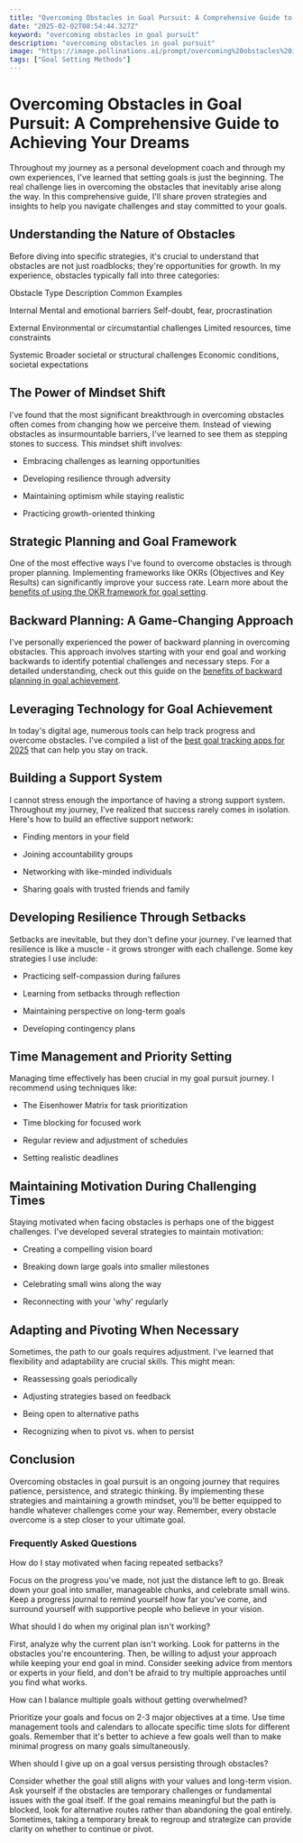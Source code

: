 ```yaml
---
title: "Overcoming Obstacles in Goal Pursuit: A Comprehensive Guide to Achieving Your Dreams"
date: "2025-02-02T08:54:44.327Z"
keyword: "overcoming obstacles in goal pursuit"
description: "overcoming obstacles in goal pursuit"
image: "https://image.pollinations.ai/prompt/overcoming%20obstacles%20in%20goal%20pursuit%2C%20realistic%20photo%2C%20high%20quality%2C%204k?width=1024&height=1024&nologo=true"
tags: ["Goal Setting Methods"]
---
```



# Overcoming Obstacles in Goal Pursuit: A Comprehensive Guide to Achieving Your Dreams


Throughout my journey as a personal development coach and through my own experiences, I've learned that setting goals is just the beginning. The real challenge lies in overcoming the obstacles that inevitably arise along the way. In this comprehensive guide, I'll share proven strategies and insights to help you navigate challenges and stay committed to your goals.



## Understanding the Nature of Obstacles


Before diving into specific strategies, it's crucial to understand that obstacles are not just roadblocks; they're opportunities for growth. In my experience, obstacles typically fall into three categories:





Obstacle Type
Description
Common Examples


Internal
Mental and emotional barriers
Self-doubt, fear, procrastination


External
Environmental or circumstantial challenges
Limited resources, time constraints


Systemic
Broader societal or structural challenges
Economic conditions, societal expectations





## The Power of Mindset Shift


I've found that the most significant breakthrough in overcoming obstacles often comes from changing how we perceive them. Instead of viewing obstacles as insurmountable barriers, I've learned to see them as stepping stones to success. This mindset shift involves:




- Embracing challenges as learning opportunities

- Developing resilience through adversity

- Maintaining optimism while staying realistic

- Practicing growth-oriented thinking



## Strategic Planning and Goal Framework


One of the most effective ways I've found to overcome obstacles is through proper planning. Implementing frameworks like OKRs (Objectives and Key Results) can significantly improve your success rate. Learn more about the [benefits of using the OKR framework for goal setting](https://productivityprospect.com/blog/benefits-of-using-the-okr-framework-for-goal-setting/).



## Backward Planning: A Game-Changing Approach


I've personally experienced the power of backward planning in overcoming obstacles. This approach involves starting with your end goal and working backwards to identify potential challenges and necessary steps. For a detailed understanding, check out this guide on the [benefits of backward planning in goal achievement](https://productivityprospect.com/blog/benefits-of-backward-planning-in-goal-achievement/).



## Leveraging Technology for Goal Achievement


In today's digital age, numerous tools can help track progress and overcome obstacles. I've compiled a list of the [best goal tracking apps for 2025](https://productivityprospect.com/blog/best-goal-tracking-apps-2025/) that can help you stay on track.



## Building a Support System


I cannot stress enough the importance of having a strong support system. Throughout my journey, I've realized that success rarely comes in isolation. Here's how to build an effective support network:




- Finding mentors in your field

- Joining accountability groups

- Networking with like-minded individuals

- Sharing goals with trusted friends and family



## Developing Resilience Through Setbacks


Setbacks are inevitable, but they don't define your journey. I've learned that resilience is like a muscle - it grows stronger with each challenge. Some key strategies I use include:




- Practicing self-compassion during failures

- Learning from setbacks through reflection

- Maintaining perspective on long-term goals

- Developing contingency plans



## Time Management and Priority Setting


Managing time effectively has been crucial in my goal pursuit journey. I recommend using techniques like:




- The Eisenhower Matrix for task prioritization

- Time blocking for focused work

- Regular review and adjustment of schedules

- Setting realistic deadlines



## Maintaining Motivation During Challenging Times


Staying motivated when facing obstacles is perhaps one of the biggest challenges. I've developed several strategies to maintain motivation:




- Creating a compelling vision board

- Breaking down large goals into smaller milestones

- Celebrating small wins along the way

- Reconnecting with your 'why' regularly



## Adapting and Pivoting When Necessary


Sometimes, the path to our goals requires adjustment. I've learned that flexibility and adaptability are crucial skills. This might mean:




- Reassessing goals periodically

- Adjusting strategies based on feedback

- Being open to alternative paths

- Recognizing when to pivot vs. when to persist



## Conclusion


Overcoming obstacles in goal pursuit is an ongoing journey that requires patience, persistence, and strategic thinking. By implementing these strategies and maintaining a growth mindset, you'll be better equipped to handle whatever challenges come your way. Remember, every obstacle overcome is a step closer to your ultimate goal.



### Frequently Asked Questions


How do I stay motivated when facing repeated setbacks?


Focus on the progress you've made, not just the distance left to go. Break down your goal into smaller, manageable chunks, and celebrate small wins. Keep a progress journal to remind yourself how far you've come, and surround yourself with supportive people who believe in your vision.



What should I do when my original plan isn't working?


First, analyze why the current plan isn't working. Look for patterns in the obstacles you're encountering. Then, be willing to adjust your approach while keeping your end goal in mind. Consider seeking advice from mentors or experts in your field, and don't be afraid to try multiple approaches until you find what works.



How can I balance multiple goals without getting overwhelmed?


Prioritize your goals and focus on 2-3 major objectives at a time. Use time management tools and calendars to allocate specific time slots for different goals. Remember that it's better to achieve a few goals well than to make minimal progress on many goals simultaneously.



When should I give up on a goal versus persisting through obstacles?


Consider whether the goal still aligns with your values and long-term vision. Ask yourself if the obstacles are temporary challenges or fundamental issues with the goal itself. If the goal remains meaningful but the path is blocked, look for alternative routes rather than abandoning the goal entirely. Sometimes, taking a temporary break to regroup and strategize can provide clarity on whether to continue or pivot.



